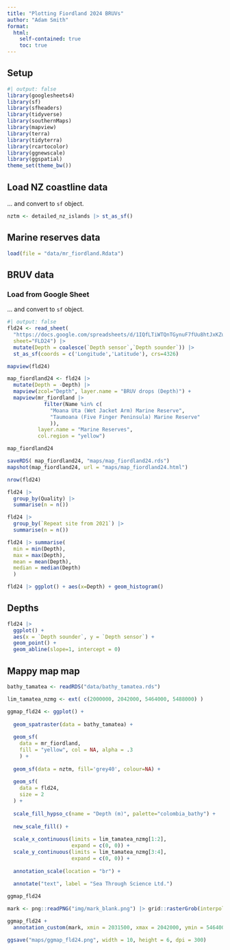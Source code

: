 ```yaml
---
title: "Plotting Fiordland 2024 BRUVs"
author: "Adam Smith"
format: 
  html:
    self-contained: true
    toc: true
---
```


## Setup

```r
#| output: false
library(googlesheets4)
library(sf)
library(sfheaders)
library(tidyverse)
library(southernMaps)
library(mapview)
library(terra)
library(tidyterra)
library(rcartocolor)
library(ggnewscale)
library(ggspatial)
theme_set(theme_bw())
```

## Load NZ coastline data

... and convert to `sf` object.

```r
nztm <- detailed_nz_islands |> st_as_sf()
```

## Marine reserves data

```r
load(file = "data/mr_fiordland.Rdata")
```

## BRUV data

### Load from Google Sheet

... and convert to `sf` object.

```r
#| output: false
fld24 <- read_sheet(
  "https://docs.google.com/spreadsheets/d/1IQfLTiWTQnTGynuF7fUu8htJxKZuIVJw4OK6y9qRfU8",
  sheet="FLD24") |> 
  mutate(Depth = coalesce(`Depth sensor`,`Depth sounder`)) |> 
  st_as_sf(coords = c('Longitude','Latitude'), crs=4326)
```

```r
mapview(fld24)
```

```r
map_fiordland24 <- fld24 |> 
  mutate(Depth = -Depth) |> 
  mapview(zcol="Depth", layer.name = "BRUV drops (Depth)") +
  mapview(mr_fiordland |> 
            filter(Name %in% c(
              "Moana Uta (Wet Jacket Arm) Marine Reserve",
              "Taumoana (Five Finger Peninsula) Marine Reserve"
              )), 
          layer.name = "Marine Reserves", 
          col.region = "yellow")

map_fiordland24
```

```r
saveRDS( map_fiordland24, "maps/map_fiordland24.rds")
mapshot(map_fiordland24, url = "maps/map_fiordland24.html")
```

```r
nrow(fld24)

fld24 |> 
  group_by(Quality) |> 
  summarise(n = n())
```

```r
fld24 |> 
  group_by(`Repeat site from 2021`) |> 
  summarise(n = n())
```

```r
fld24 |> summarise(
  min = min(Depth),
  max = max(Depth),
  mean = mean(Depth),
  median = median(Depth)
  )
```

```r
fld24 |> ggplot() + aes(x=Depth) + geom_histogram()
```

## Depths

```r
fld24 |> 
  ggplot() +
  aes(x = `Depth sounder`, y = `Depth sensor`) +
  geom_point() +
  geom_abline(slope=1, intercept = 0)
```

## Mappy map map

```r
bathy_tamatea <- readRDS("data/bathy_tamatea.rds")
```

```r
lim_tamatea_nzmg <- ext( c(2000000, 2042000, 5464000, 5488000) )
```

```r
ggmap_fld24 <- ggplot() +
  
  geom_spatraster(data = bathy_tamatea) +
  
  geom_sf(
    data = mr_fiordland, 
    fill = "yellow", col = NA, alpha = .3
    ) +
  
  geom_sf(data = nztm, fill='grey40', colour=NA) +
  
  geom_sf(
    data = fld24,
    size = 2
  ) +
  
  scale_fill_hypso_c(name = "Depth (m)", palette="colombia_bathy") +
  
  new_scale_fill() +
  
  scale_x_continuous(limits = lim_tamatea_nzmg[1:2], 
                     expand = c(0, 0)) +
  scale_y_continuous(limits = lim_tamatea_nzmg[3:4], 
                     expand = c(0, 0)) +
  
  annotation_scale(location = "br") +
  
  annotate("text", label = "Sea Through Science Ltd.")

ggmap_fld24
```
```r
mark <- png::readPNG("img/mark_blank.png") |> grid::rasterGrob(interpolate=TRUE)
```
```r
ggmap_fld24 + 
  annotation_custom(mark, xmin = 2031500, xmax = 2042000, ymin = 5464000, ymax = 5470000)

ggsave("maps/ggmap_fld24.png", width = 10, height = 6, dpi = 300)
```

